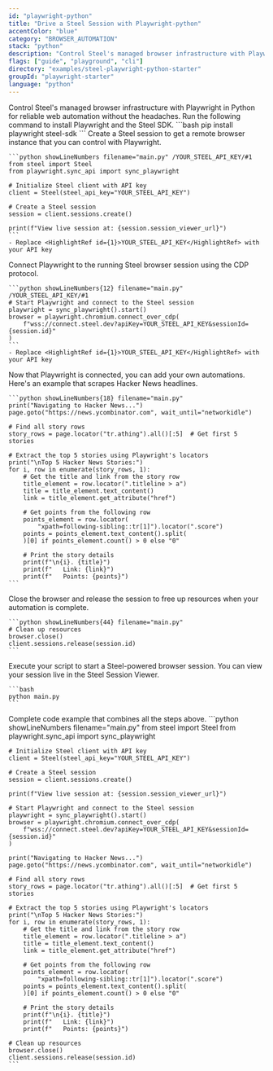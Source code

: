 ```yaml
---
id: "playwright-python"
title: "Drive a Steel Session with Playwright-python"
accentColor: "blue"
category: "BROWSER_AUTOMATION"
stack: "python"
description: "Control Steel's managed browser infrastructure with Playwright in Python for reliable web automation without the headaches."
flags: ["guide", "playground", "cli"]
directory: "examples/steel-playwright-python-starter"
groupId: "playwright-starter"
language: "python"
---
```


<Guide>
  <Intro skipLink="#full-code-example">
    Control Steel's managed browser infrastructure with Playwright in Python for reliable web automation without the headaches.
  </Intro>

  <Step number={1} title="Install Playwright and Steel SDK">
    Run the following command to install Playwright and the Steel SDK.
    ```bash
    pip install playwright steel-sdk
    ```
  </Step>

  <Step number={2} title="Start a Steel Session">
    Create a Steel session to get a remote browser instance that you can control with Playwright.

    ```python showLineNumbers filename="main.py" /YOUR_STEEL_API_KEY/#1
    from steel import Steel
    from playwright.sync_api import sync_playwright

    # Initialize Steel client with API key
    client = Steel(steel_api_key="YOUR_STEEL_API_KEY")

    # Create a Steel session
    session = client.sessions.create()

    print(f"View live session at: {session.session_viewer_url}")
    ```
    - Replace <HighlightRef id={1}>YOUR_STEEL_API_KEY</HighlightRef> with your API key
  </Step>

  <Step number={3} title="Connect Playwright to Your Session">
    Connect Playwright to the running Steel browser session using the CDP protocol.

    ```python showLineNumbers{12} filename="main.py" /YOUR_STEEL_API_KEY/#1
    # Start Playwright and connect to the Steel session
    playwright = sync_playwright().start()
    browser = playwright.chromium.connect_over_cdp(
        f"wss://connect.steel.dev?apiKey=YOUR_STEEL_API_KEY&sessionId={session.id}"
    )
    ```
    - Replace <HighlightRef id={1}>YOUR_STEEL_API_KEY</HighlightRef> with your API key
  </Step>

  <Step number={4} title="Perform Browser Automation">
    Now that Playwright is connected, you can add your own automations. Here's an example that scrapes Hacker News headlines.

    ```python showLineNumbers{18} filename="main.py"
    print("Navigating to Hacker News...")
    page.goto("https://news.ycombinator.com", wait_until="networkidle")

    # Find all story rows
    story_rows = page.locator("tr.athing").all()[:5]  # Get first 5 stories

    # Extract the top 5 stories using Playwright's locators
    print("\nTop 5 Hacker News Stories:")
    for i, row in enumerate(story_rows, 1):
        # Get the title and link from the story row
        title_element = row.locator(".titleline > a")
        title = title_element.text_content()
        link = title_element.get_attribute("href")

        # Get points from the following row
        points_element = row.locator(
            "xpath=following-sibling::tr[1]").locator(".score")
        points = points_element.text_content().split(
        )[0] if points_element.count() > 0 else "0"

        # Print the story details
        print(f"\n{i}. {title}")
        print(f"   Link: {link}")
        print(f"   Points: {points}")
    ```
  </Step>

  <Step number={6} title="Release the Session When Done">
    Close the browser and release the session to free up resources when your automation is complete.

    ```python showLineNumbers{44} filename="main.py"
    # Clean up resources
    browser.close()
    client.sessions.release(session.id)
    ```
  </Step>

  <Step number={7} title="Run Your Script">
    Execute your script to start a Steel-powered browser session. You can view your session live in the Steel Session Viewer.

    ```bash
    python main.py
    ```
  </Step>

  <FullCodeExample id="full-code-example" title="Full Example">
    Complete code example that combines all the steps above.
    ```python showLineNumbers filename="main.py"
    from steel import Steel
    from playwright.sync_api import sync_playwright

    # Initialize Steel client with API key
    client = Steel(steel_api_key="YOUR_STEEL_API_KEY")

    # Create a Steel session
    session = client.sessions.create()

    print(f"View live session at: {session.session_viewer_url}")
    
    # Start Playwright and connect to the Steel session
    playwright = sync_playwright().start()
    browser = playwright.chromium.connect_over_cdp(
        f"wss://connect.steel.dev?apiKey=YOUR_STEEL_API_KEY&sessionId={session.id}"
    )
    
    print("Navigating to Hacker News...")
    page.goto("https://news.ycombinator.com", wait_until="networkidle")

    # Find all story rows
    story_rows = page.locator("tr.athing").all()[:5]  # Get first 5 stories

    # Extract the top 5 stories using Playwright's locators
    print("\nTop 5 Hacker News Stories:")
    for i, row in enumerate(story_rows, 1):
        # Get the title and link from the story row
        title_element = row.locator(".titleline > a")
        title = title_element.text_content()
        link = title_element.get_attribute("href")

        # Get points from the following row
        points_element = row.locator(
            "xpath=following-sibling::tr[1]").locator(".score")
        points = points_element.text_content().split(
        )[0] if points_element.count() > 0 else "0"

        # Print the story details
        print(f"\n{i}. {title}")
        print(f"   Link: {link}")
        print(f"   Points: {points}")
    
    # Clean up resources
    browser.close()
    client.sessions.release(session.id)
    ```
  </FullCodeExample>
</Guide>